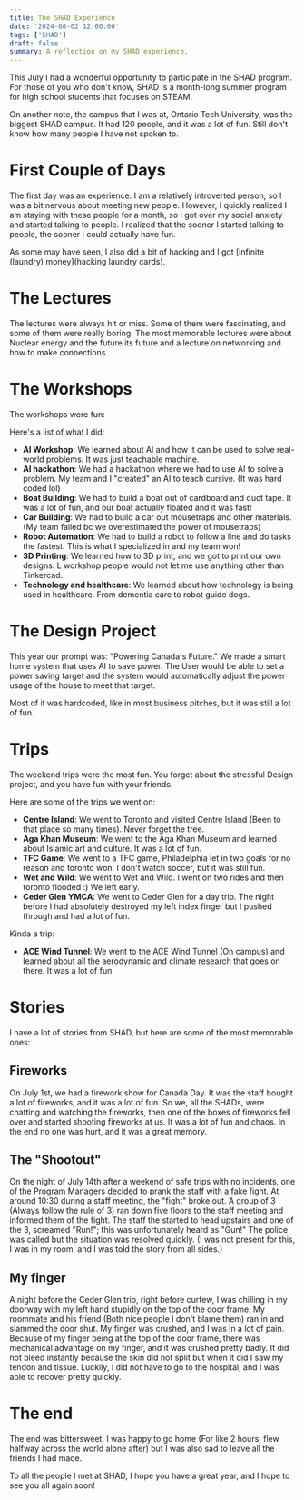 ```yaml
---
title: The SHAD Experience
date: '2024-08-02 12:00:00'
tags: ['SHAD']
draft: false
summary: A reflection on my SHAD experience.
---
```


This July I had a wonderful opportunity to participate in the SHAD program. For those of you who don't know, SHAD is a month-long summer program for high school students that focuses on STEAM.

On another note, the campus that I was at, Ontario Tech University, was the biggest SHAD campus. It had 120 people, and it was a lot of fun. Still don't know how many people I have not spoken to.

# First Couple of Days

The first day was an experience. I am a relatively introverted person, so I was a bit nervous about meeting new people. However, I quickly realized I am staying with these people for a month, so I got over my social anxiety and started talking to people. I realized that the sooner I started talking to people, the sooner I could actually have fun.

As some may have seen, I also did a bit of hacking and I got [infinite (laundry) money](hacking laundry cards).

# The Lectures

The lectures were always hit or miss. Some of them were fascinating, and some of them were really boring. The most memorable lectures were about Nuclear energy and the future its future and a lecture on networking and how to make connections.

# The Workshops

The workshops were fun:

Here's a list of what I did:

- **AI Workshop**: We learned about AI and how it can be used to solve real-world problems. It was just teachable machine.
- **AI hackathon**: We had a hackathon where we had to use AI to solve a problem. My team and I "created" an AI to teach cursive. (It was hard coded lol)
- **Boat Building**: We had to build a boat out of cardboard and duct tape. It was a lot of fun, and our boat actually floated and it was fast!
- **Car Building**: We had to build a car out mousetraps and other materials. (My team failed bc we overestimated the power of mousetraps)
- **Robot Automation**: We had to build a robot to follow a line and do tasks the fastest. This is what I specialized in and my team won!
- **3D Printing**: We learned how to 3D print, and we got to print our own designs. L workshop people would not let me use anything other than Tinkercad.
- **Technology and healthcare**: We learned about how technology is being used in healthcare. From dementia care to robot guide dogs.

# The Design Project

This year our prompt was: "Powering Canada's Future." We made a smart home system that uses AI to save power. The User would be able to set a power saving target and the system would automatically adjust the power usage of the house to meet that target.

Most of it was hardcoded, like in most business pitches, but it was still a lot of fun.

# Trips

The weekend trips were the most fun. You forget about the stressful Design project, and you have fun with your friends.

Here are some of the trips we went on:

- **Centre Island**: We went to Toronto and visited Centre Island (Been to that place so many times). Never forget the tree.
- **Aga Khan Museum**: We went to the Aga Khan Museum and learned about Islamic art and culture. It was a lot of fun.
- **TFC Game**: We went to a TFC game, Philadelphia let in two goals for no reason and toronto won. I don't watch soccer, but it was still fun.
- **Wet and Wild**: We went to Wet and Wild. I went on two rides and then toronto flooded :) We left early.
- **Ceder Glen YMCA**: We went to Ceder Glen for a day trip. The night before I had absolutely destroyed my left index finger but I pushed through and had a lot of fun.

Kinda a trip:

- **ACE Wind Tunnel**: We went to the ACE Wind Tunnel (On campus) and learned about all the aerodynamic and climate research that goes on there. It was a lot of fun.

# Stories

I have a lot of stories from SHAD, but here are some of the most memorable ones:

## Fireworks

On July 1st, we had a firework show for Canada Day. It was the staff bought a lot of fireworks, and it was a lot of fun. So we, all the SHADs, were chatting and watching the fireworks, then one of the boxes of fireworks fell over and started shooting fireworks at us. It was a lot of fun and chaos. In the end no one was hurt, and it was a great memory.

## The "Shootout"

On the night of July 14th after a weekend of safe trips with no incidents, one of the Program Managers decided to prank the staff with a fake fight. At around 10:30 during a staff meeting, the "fight" broke out. A group of 3 (Always follow the rule of 3) ran down five floors to the staff meeting and informed them of the fight. The staff the started to head upstairs and one of the 3, screamed "Run!"; this was unfortunately heard as "Gun!" The police was called but the situation was resolved quickly. (I was not present for this, I was in my room, and I was told the story from all sides.)

## My finger

A night before the Ceder Glen trip, right before curfew, I was chilling in my doorway with my left hand stupidly on the top of the door frame. My roommate and his friend (Both nice people I don't blame them) ran in and slammed the door shut. My finger was crushed, and I was in a lot of pain. Because of my finger being at the top of the door frame, there was mechanical advantage on my finger, and it was crushed pretty badly. It did not bleed instantly because the skin did not split but when it did I saw my tendon and tissue. Luckily, I did not have to go to the hospital, and I was able to recover pretty quickly.


# The end

The end was bittersweet. I was happy to go home (For like 2 hours, flew halfway across the world alone after) but I was also sad to leave all the friends I had made.

To all the people I met at SHAD, I hope you have a great year, and I hope to see you all again soon!




